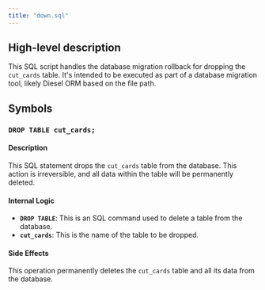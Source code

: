 ```yaml
---
title: "down.sql"
---
```


## High-level description
This SQL script handles the database migration rollback for dropping the `cut_cards` table. It's intended to be executed as part of a database migration tool, likely Diesel ORM based on the file path.

## Symbols

### `DROP TABLE cut_cards;`
#### Description
This SQL statement drops the `cut_cards` table from the database. This action is irreversible, and all data within the table will be permanently deleted.

#### Internal Logic
* **`DROP TABLE`**: This is an SQL command used to delete a table from the database.
* **`cut_cards`**: This is the name of the table to be dropped.

#### Side Effects
This operation permanently deletes the `cut_cards` table and all its data from the database. 
